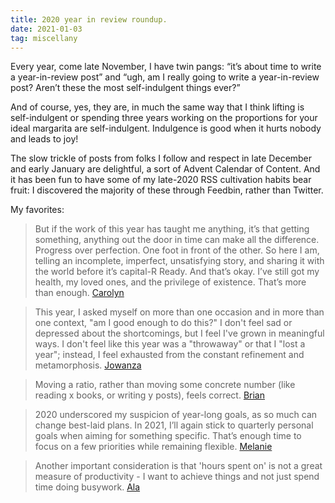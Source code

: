 ```yaml
---
title: 2020 year in review roundup.
date: 2021-01-03
tag: miscellany
---
```


Every year, come late November, I have twin pangs: “it’s about time to write a year-in-review post” and “ugh, am I really going to write a year-in-review post? Aren’t these the most self-indulgent things ever?”

And of course, yes, they are, in much the same way that I think lifting is self-indulgent or spending three years working on the proportions for your ideal margarita are self-indulgent. Indulgence is good when it hurts nobody and leads to joy!

The slow trickle of posts from folks I follow and respect in late December and early January are delightful, a sort of Advent Calendar of Content. And it has been fun to have some of my late-2020 RSS cultivation habits bear fruit: I discovered the majority of these through Feedbin, rather than Twitter.

My favorites:

> But if the work of this year has taught me anything, it’s that getting something, anything out the door in time can make all the difference. Progress over perfection. One foot in front of the other. So here I am, telling an incomplete, imperfect, unsatisfying story, and sharing it with the world before it’s capital-R Ready. And that’s okay. I’ve still got my health, my loved ones, and the privilege of existence. That’s more than enough. [Carolyn](https://www.carolynzhang.com/2020/introduction)

> This year, I asked myself on more than one occasion and in more than one context, "am I good enough to do this?" I don't feel sad or depressed about the shortcomings, but I feel I've grown in meaningful ways. I don't feel like this year was a "throwaway" or that I "lost a year"; instead, I feel exhausted from the constant refinement and metamorphosis. [Jowanza](https://www.jowanza.com/blog/2020/12/30/2020-in-review)

> Moving a ratio, rather than moving some concrete number (like reading x books, or writing y posts), feels correct. [Brian](https://brianlovin.com/overthought/2020-in-review)


> 2020 underscored my suspicion of year-long goals, as so much can change best-laid plans. In 2021, I’ll again stick to quarterly personal goals when aiming for something specific. That’s enough time to focus on a few priorities while remaining flexible. [Melanie](https://melanie-richards.com/blog/2020-review/)

> Another important consideration is that 'hours spent on' is not a great measure of productivity - I want to achieve things and not just spend time doing busywork. [Ala](https://samplesize.one/blog/posts/my_year_in_data/)
        